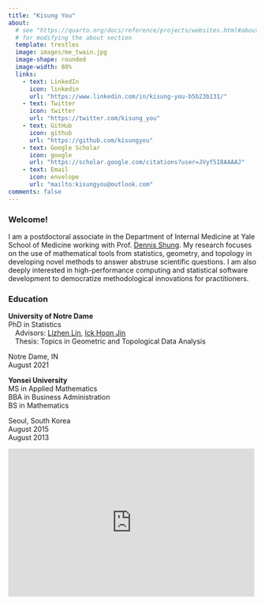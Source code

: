 ```yaml
---
title: "Kisung You"
about:
  # see "https://quarto.org/docs/reference/projects/websites.html#about"
  # for modifying the about section
  template: trestles
  image: images/me_twain.jpg
  image-shape: rounded
  image-width: 80%
  links:
    - text: LinkedIn
      icon: linkedin
      url: "https://www.linkedin.com/in/kisung-you-b5b23b131/"
    - text: Twitter
      icon: twitter
      url: "https://twitter.com/kisung_you"
    - text: GitHub
      icon: github
      url: "https://github.com/kisungyou"
    - text: Google Scholar
      icon: google
      url: "https://scholar.google.com/citations?user=JVyf5I8AAAAJ"
    - text: Email
      icon: envelope
      url: "mailto:kisungyou@outlook.com"
comments: false
---
```


::: column-page
### Welcome!

I am a postdoctoral associate in the Department of Internal Medicine at Yale 
School of Medicine working with Prof. [Dennis Shung](https://medicine.yale.edu/profile/dennis_shung/). 
My research focuses on the use of mathematical tools from statistics, geometry, and topology in developing novel methods to answer abstruse scientific questions. I am also deeply interested in high-performance computing and statistical software development to democratize methodological innovations for practitioners. 

### Education

::: {.d-flex .justify-content-between}
<div>

**University of Notre Dame**\
PhD in Statistics\
&emsp;Advisors: [Lizhen Lin](https://www3.nd.edu/~llin4/), [Ick Hoon Jin](https://scholar.google.com/citations?user=nDzKeGwAAAAJ&hl=en)\
&emsp;Thesis: Topics in Geometric and Topological Data Analysis

</div>

::: text-end
Notre Dame, IN\
August 2021
:::
:::

::: {.d-flex .justify-content-between}
**Yonsei University**\
MS in Applied Mathematics\
<!-- #&emsp;Advisor: Yoon-Mo Jung\ -->
BBA in Business Administration\
BS in Mathematics

::: text-end
Seoul, South Korea\
August 2015\
<!-- #\ -->
August 2013
:::
:::


<iframe src="https://www.google.com/maps/embed?pb=!1m18!1m12!1m3!1d2997.254225249731!2d-72.93592958329968!3d41.303332779271805!2m3!1f0!2f0!3f0!3m2!1i1024!2i768!4f13.1!3m3!1m2!1s0x89e7d852693eb02d%3A0xf79da3ec563c4bae!2sYale%20School%20of%20Medicine!5e0!3m2!1sen!2sus!4v1635886540913!5m2!1sen!2sus" width="99%" height="300px" frameborder="0" style="border:0;" allowfullscreen loading="lazy">

</iframe>
:::
